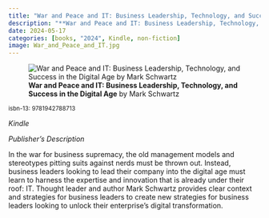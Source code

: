 ```yaml
---
title: "War and Peace and IT: Business Leadership, Technology, and Success in the Digital Age"
description: "**War and Peace and IT: Business Leadership, Technology, and Success in the Digital Age** by Mark Schwartz"
date: 2024-05-17
categories: [books, "2024", Kindle, non-fiction]
image: War_and_Peace_and_IT.jpg
---
```

![**War and Peace and IT: Business Leadership, Technology, and Success in the Digital Age** by Mark Schwartz](War_and_Peace_and_IT.jpg){fig-align="left"}

<sup>isbn-13: 9781942788713</sup>

*Kindle*

*Publisher's Description*

In the war for business supremacy, the old management models and
stereotypes pitting suits against nerds must be thrown out. Instead,
business leaders looking to lead their company into the digital age must
learn to harness the expertise and innovation that is already under their
roof: IT. Thought leader and author Mark Schwartz provides clear context
and strategies for business leaders to create new strategies for business
leaders looking to unlock their enterprise's digital transformation.